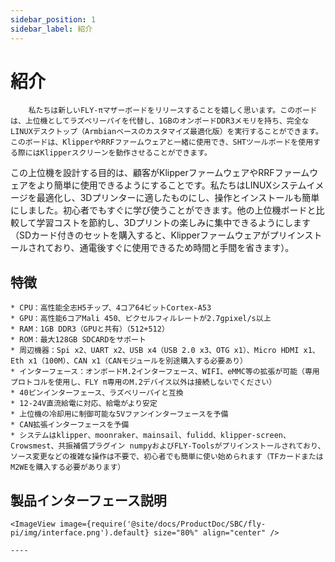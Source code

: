 ```yaml
---
sidebar_position: 1
sidebar_label: 紹介
---
```




# 紹介

        私たちは新しいFLY-πマザーボードをリリースすることを嬉しく思います。このボードは、上位機としてラズベリーパイを代替し、1GBのオンボードDDR3メモリを持ち、完全なLINUXデスクトップ（Armbianベースのカスタマイズ最適化版）を実行することができます。このボードは、KlipperやRRFファームウェアと一緒に使用でき、SHTツールボードを使用する際にはKlipperスクリーンを動作させることができます。

この上位機を設計する目的は、顧客がKlipperファームウェアやRRFファームウェアをより簡単に使用できるようにすることです。私たちはLINUXシステムイメージを最適化し、3Dプリンターに適したものにし、操作とインストールも簡単にしました。初心者でもすぐに学び使うことができます。他の上位機ボードと比較して学習コストを節約し、3Dプリントの楽しみに集中できるようにします（SDカード付きのセットを購入すると、Klipperファームウェアがプリインストールされており、通電後すぐに使用できるため時間と手間を省きます）。

## 特徴

    * CPU：高性能全志H5チップ、4コア64ビットCortex-A53
    * GPU：高性能6コアMali 450、ピクセルフィルレートが2.7gpixel/s以上
    * RAM：1GB DDR3（GPUと共有）（512+512）
    * ROM：最大128GB SDCARDをサポート
    * 周辺機器：Spi x2、UART x2、USB x4（USB 2.0 x3、OTG x1）、Micro HDMI x1、Eth x1（100M）、CAN x1（CANモジュールを別途購入する必要あり）
    * インターフェース：オンボードM.2インターフェース、WIFI、eMMC等の拡張が可能（専用プロトコルを使用し、FLY π専用のM.2デバイス以外は接続しないでください）
    * 40ピンインターフェース、ラズベリーパイと互換
    * 12-24V直流給電に対応、給電がより安定
    * 上位機の冷却用に制御可能な5Vファンインターフェースを予備
    * CAN拡張インターフェースを予備
    * システムはklipper、moonraker、mainsail、fulidd、klipper-screen、Crowsmest、共振補償プラグイン numpyおよびFLY-Toolsがプリインストールされており、ソース変更などの複雑な操作は不要で、初心者でも簡単に使い始められます（TFカードまたはM2WEを購入する必要があります）

## 製品インターフェース説明

    <ImageView image={require('@site/docs/ProductDoc/SBC/fly-pi/img/interface.png').default} size="80%" align="center" />

    ----